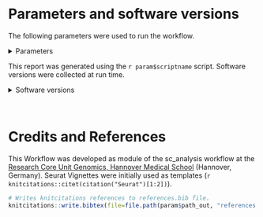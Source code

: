 
<br>

# Parameters and software versions
The following parameters were used to run the workflow.  

<details>
  <summary>Parameters</summary>
  
```r
out = ScrnaseqParamsInfo(params=param)

knitr::kable(out, align="l") %>% 
  kableExtra::kable_styling(bootstrap_options=c("striped", "hover"), full_width=FALSE, position="left")
```
</details>

This report was generated using the `r param$scriptname` script. Software versions were collected at run time. 

<details>
  <summary>Software versions</summary>
  
```r
out = ScrnaseqSessionInfo(param$path_to_git)

knitr::kable(out, align="l") %>% 
  kableExtra::kable_styling(bootstrap_options=c("striped", "hover"))
```

</details>

<br>

# Credits and References
This Workflow was developed as module of the sc_analysis workflow at the [Research Core Unit Genomics, Hannover Medical School](https://www.mhh.de/en/genomics) (Hannover, Germany). Seurat Vignettes were initially used as templates (`r knitcitations::citet(citation("Seurat")[1:2])`). 

```r
# Writes knitcitations references to references.bib file.
knitcitations::write.bibtex(file=file.path(param$path_out, "references.bib"))
```